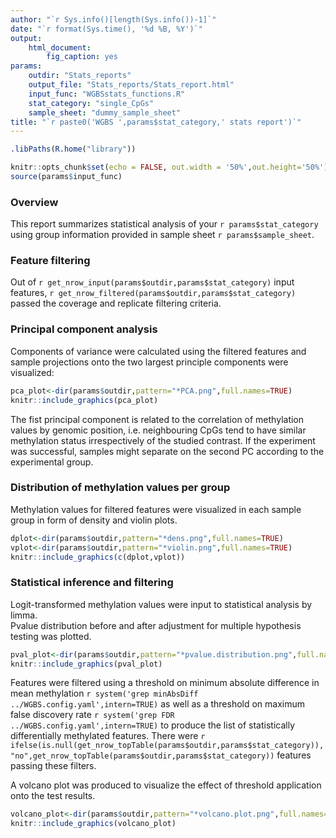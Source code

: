 ```yaml
---
author: "`r Sys.info()[length(Sys.info())-1]`"
date: "`r format(Sys.time(), '%d %B, %Y')`"
output: 
    html_document:
        fig_caption: yes
params:
    outdir: "Stats_reports"
    output_file: "Stats_reports/Stats_report.html"
    input_func: "WGBSstats_functions.R"
    stat_category: "single_CpGs"
    sample_sheet: "dummy_sample_sheet"
title: "`r paste0('WGBS ',params$stat_category,' stats report')`"
---
```


```r
.libPaths(R.home("library"))

knitr::opts_chunk$set(echo = FALSE, out.width = '50%',out.height='50%')
source(params$input_func)
```


### Overview

This report summarizes statistical analysis of your `r params$stat_category` using group information provided in sample sheet `r params$sample_sheet`.    


### Feature filtering

Out of  `r get_nrow_input(params$outdir,params$stat_category)` input features, `r get_nrow_filtered(params$outdir,params$stat_category)` passed the coverage and replicate filtering criteria.   

### Principal component analysis

Components of variance were calculated using the filtered features and sample projections onto the two largest principle components were visualized:

```r
pca_plot<-dir(params$outdir,pattern="*PCA.png",full.names=TRUE)
knitr::include_graphics(pca_plot)
```

The fist principal component is related to the correlation of methylation values by genomic position, i.e. neighbouring CpGs tend to have similar methylation status irrespectively of the studied contrast. If the experiment was successful, samples might separate on the second PC according to the experimental group.

### Distribution of methylation values per group

Methylation values for filtered features were visualized in each sample group in form of density and violin plots.

```r
dplot<-dir(params$outdir,pattern="*dens.png",full.names=TRUE)
vplot<-dir(params$outdir,pattern="*violin.png",full.names=TRUE)
knitr::include_graphics(c(dplot,vplot))
```


### Statistical inference and filtering

Logit-transformed methylation values were input to statistical analysis by limma.   
Pvalue distribution before and after adjustment for multiple hypothesis testing was plotted.

```r
pval_plot<-dir(params$outdir,pattern="*pvalue.distribution.png",full.names=TRUE)
knitr::include_graphics(pval_plot)
```

Features were filtered using a threshold on minimum absolute difference in mean methylation `r system('grep minAbsDiff ../WGBS.config.yaml',intern=TRUE)` as well as a threshold on maximum false discovery rate `r system('grep FDR ../WGBS.config.yaml',intern=TRUE)` to produce the list of statistically differentially methylated features.
There were `r ifelse(is.null(get_nrow_topTable(params$outdir,params$stat_category)),"no",get_nrow_topTable(params$outdir,params$stat_category))` features passing these filters.

A volcano plot was produced to visualize the effect of threshold application onto the test results.

```r
volcano_plot<-dir(params$outdir,pattern="*volcano.plot.png",full.names=TRUE)
knitr::include_graphics(volcano_plot)
```

